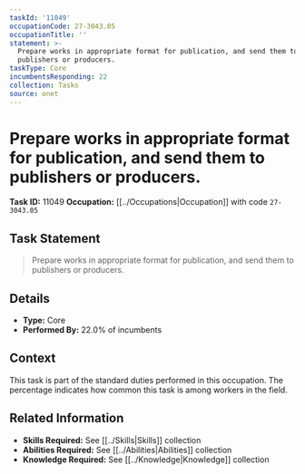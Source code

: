 ```yaml
---
taskId: '11049'
occupationCode: 27-3043.05
occupationTitle: ''
statement: >-
  Prepare works in appropriate format for publication, and send them to
  publishers or producers.
taskType: Core
incumbentsResponding: 22
collection: Tasks
source: onet
---
```

# Prepare works in appropriate format for publication, and send them to publishers or producers.

**Task ID:** 11049
**Occupation:** [[../Occupations|Occupation]] with code `27-3043.05`

## Task Statement

> Prepare works in appropriate format for publication, and send them to publishers or producers.

## Details

- **Type:** Core
- **Performed By:** 22.0% of incumbents

## Context

This task is part of the standard duties performed in this occupation. The percentage indicates how common this task is among workers in the field.

## Related Information

- **Skills Required:** See [[../Skills|Skills]] collection
- **Abilities Required:** See [[../Abilities|Abilities]] collection
- **Knowledge Required:** See [[../Knowledge|Knowledge]] collection
